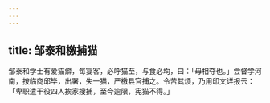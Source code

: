 ```yaml
---
---
---
```

title: 邹泰和檄捕猫
---



邹泰和学士有爱猫癖，每宴客，必呼猫至，与食必均，曰：「毋相夺也。」尝督学河南，按临商邱毕，出署，失一猫，严檄县官捕之。令苦其烦，乃用印文详报云：「卑职遣干役四人挨家搜捕，至今逾限，宪猫不得。」